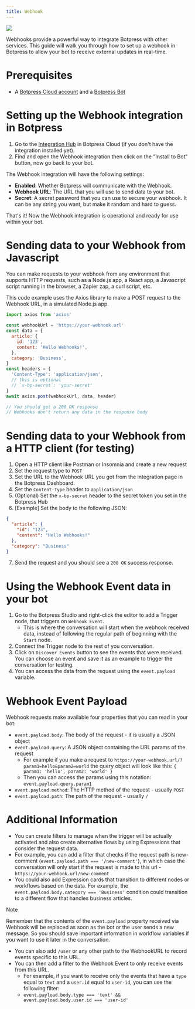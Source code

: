 ```yaml
---
title: Webhook
---
```



<img src="./assets/webhook.png" />

Webhooks provide a powerful way to integrate Botpress with other services. This guide will walk you through how to set up a webhook in Botpress to allow your bot to receive external updates in real-time.

# Prerequisites

* A [Botpress Cloud account](https://sso.botpress.cloud) and a [Botpress Bot](/guides/quick-start)

# Setting up the Webhook integration in Botpress

1. Go to the [Integration Hub](https://app.botpress.cloud/hub) in Botpress Cloud (if you don't have the integration installed yet).
2. Find and open the Webhook integration then click on the "Install to Bot" button, now go back to your bot.

The Webhook integration will have the following settings:

* **Enabled**: Whether Botpress will communicate with the Webhook.
* **Webhook URL**: The URL that you will use to send data to your bot.
* **Secret**: A secret password that you can use to secure your webhook. It can be any string you want, but make it random and hard to guess.

That's it! Now the Webhook integration is operational and ready for use within your bot.

# Sending data to your Webhook from Javascript

You can make requests to your webhook from any environment that supports HTTP requests, such as a Node.js app, a React app, a Javascript script running in the browser, a Zapier zap, a curl script, etc.

This code example uses the Axios library to make a POST request to the Webhook URL, in a simulated Node.js app.

```js
import axios from 'axios'

const webhookUrl = 'https://your-webhook.url'
const data = {
  article: {
    id: '123',
    content: 'Hello Webhooks!',
  },
  category: 'Business',
}
const headers = {
  'Content-Type': 'application/json',
  // this is optional
  // `x-bp-secret`: 'your-secret'
}
await axios.post(webhookUrl, data, header)

// You should get a 200 OK response
// Webhooks don't return any data in the response body
```

# Sending data to your Webhook from a HTTP client (for testing)

1. Open a HTTP client like Postman or Insomnia and create a new request
2. Set the request type to `POST`
3. Set the URL to the Webhook URL you got from the integration page in the Botpress Dashboard.
4. Set the `Content-Type` header to `application/json`
5. (Optional) Set the `x-bp-secret` header to the secret token you set in the Botpress Hub
6. [Example] Set the body to the following JSON:

```json
{
  "article": {
    "id": "123",
    "content": "Hello Webhooks!"
  },
  "category": "Business"
}
```

7. Send the request and you should see a `200 OK` success response.

# Using the Webhook Event data in your bot

1. Go to the Botpress Studio and right-click the editor to add a Trigger node, that triggers on `Webhook Event`.
   * This is where the conversation will start when the webhook received data, instead of following the regular path of beginning with the `Start` node.
2. Connect the Trigger node to the rest of you conversation.
3. Click on `Discover Events` button to see the events that were received. You can choose an event and save it as an example to trigger the conversation for testing.
4. You can access the data from the request using the `event.payload` variable.

# Webhook Event Payload

Webhook requests make available four properties that you can read in your bot:

* `event.payload.body`: The body of the request - it is usually a JSON object
* `event.payload.query`: A JSON object containing the URL params of the request
  * For example if you make a request to `https://your-webhook.url/?param1=hello&param2=world` the query object will look like this: `{ param1: 'hello', param2: 'world' }`
  * Then you can access the params using this notation: `event.payload.query.param1`
* `event.payload.method`: The HTTP method of the request - usually `POST`
* `event.payload.path`: The path of the request - usually `/`

# Additional Information

* You can create filters to manage when the trigger will be actually activated and also create alternative flows by using Expressions that consider the request data.
* For example, you can add a filter that checks if the request path is new-comment (`event.payload.path === '/new-comment'`), in which case the conversation will only start if the request is made to this url - `https://your-webhook.url/new-comment`
* You could also add Expression cards that transition to different nodes or workflows based on the data. For example, the `event.payload.body.category === 'Business'` condition could transition to a different flow that handles business articles.

<Note>
Note

Remember that the contents of the `event.payload` property received via Webhook will be replaced as soon as the bot or the user sends a new message. So you should save important information in workflow variables if you want to use it later in the conversation.
</Note>

* You can also add `/user` or any other path to the WebhookURL to record events specific to this URL.
* You can then add a filter to the Webhook Event to only receive events from this URL.
  * For example, if you want to receive only the events that have a `type` equal to `text` and a `user.id` equal to `user-id`, you can use the following filter:
  * `event.payload.body.type === 'text' && event.payload.body.user.id === 'user-id'`
